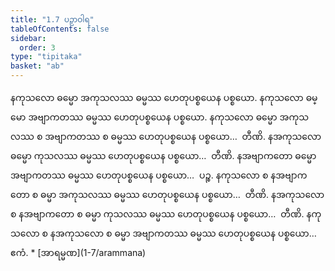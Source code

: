 ```yaml
---
title: "1.7 ပဉှာဝါရ"
tableOfContents: false
sidebar:
  order: 3
type: "tipitaka"
basket: "ab"
---
```



<DynamicBreadcrumb />

<Division number="7">

<Paragraph number="29">
နကုသလော ဓမ္မော အကုသလဿ ဓမ္မဿ ဟေတုပစ္စယေန ပစ္စယော. နကုသလော ဓမ္မော အဗျာကတဿ ဓမ္မဿ ဟေတုပစ္စယေန ပစ္စယော. နကုသလော ဓမ္မော အကုသလဿ စ အဗျာကတဿ စ ဓမ္မဿ ဟေတုပစ္စယေန ပစ္စယော…  တီဏိ.


</Paragraph>

<Paragraph number="30">
နအကုသလော ဓမ္မော ကုသလဿ ဓမ္မဿ ဟေတုပစ္စယေန ပစ္စယော…  တီဏိ.


</Paragraph>

<Paragraph number="31">
နအဗျာကတော ဓမ္မော အဗျာကတဿ ဓမ္မဿ ဟေတုပစ္စယေန ပစ္စယော…  ပဉ္စ.


</Paragraph>

<Paragraph number="32">
နကုသလော စ နအဗျာကတော စ ဓမ္မာ အကုသလဿ ဓမ္မဿ ဟေတုပစ္စယေန ပစ္စယော…  တီဏိ.


</Paragraph>

<Paragraph number="33">
နအကုသလော စ နအဗျာကတော စ ဓမ္မာ ကုသလဿ ဓမ္မဿ ဟေတုပစ္စယေန ပစ္စယော…  တီဏိ.


</Paragraph>

<Paragraph number="34">
နကုသလော စ နအကုသလော စ ဓမ္မာ အဗျာကတဿ ဓမ္မဿ ဟေတုပစ္စယေန ပစ္စယော…  ဧကံ.

</Paragraph>
</Division>

<TableOfContents>
* [အာရမ္မဏ](1-7/arammana)
</TableOfContents>